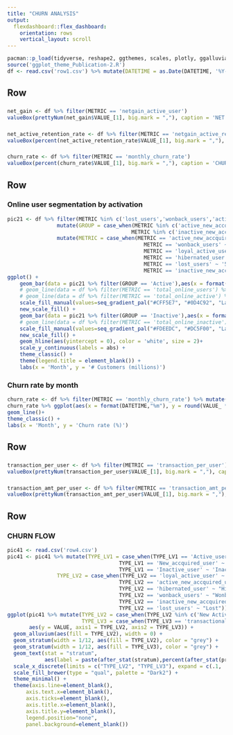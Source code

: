 ```yaml
---
title: "CHURN ANALYSIS"
output: 
  flexdashboard::flex_dashboard:
    orientation: rows
    vertical_layout: scroll
---
```


```r
pacman::p_load(tidyverse, reshape2, ggthemes, scales, plotly, ggalluvial, flexdashboard, ggnewscale)
source('ggplot_theme_Publication-2.R')
df <- read.csv('row1.csv') %>% mutate(DATETIME = as.Date(DATETIME, '%Y-%m-%d'))
```

Row {.storyboard}
-----------------------------------------------------------------------
###

```r
net_gain <- df %>% filter(METRIC == 'netgain_active_user')
valueBox(prettyNum(net_gain$VALUE_[1], big.mark = ","), caption = 'NET GAIN OF ACTIVE USERS', color = '#7895B2')
```

###

```r
net_active_retention_rate <- df %>% filter(METRIC == 'netgain_active_retention_rate')
valueBox(percent(net_active_retention_rate$VALUE_[1], big.mark = ","), caption = 'NET ACTIVE RETENTION RATE', color = '#7895B2')
```

###

```r
churn_rate <- df %>% filter(METRIC == 'monthly_churn_rate')
valueBox(percent(churn_rate$VALUE_[1], big.mark = ","), caption = 'CHURN RATE', color = '#7895B2')
```

###

Row
-----------------------------------------------------------------------

### Online user segmentation by activation

```r
pic21 <- df %>% filter(METRIC %in% c('lost_users','wonback_users','active_new_accquired_user','inactive_new_accquired_user','loyal_active_user','hibernated_user')) %>% 
                mutate(GROUP = case_when(METRIC %in% c('active_new_accquired_user','wonback_users','loyal_active_user') ~ "Active",
                                        METRIC %in% c('inactive_new_accquired_user','lost_users','hibernated_user') ~ 'Inactive')) %>%
                mutate(METRIC = case_when(METRIC == 'active_new_accquired_user' ~ '1. New Active',
                                            METRIC == 'wonback_users' ~ '2. Wonback',
                                            METRIC == 'loyal_active_user' ~ '3. Loyal',
                                            METRIC == 'hibernated_user' ~ '6. Hibernated',
                                            METRIC == 'lost_users' ~ '5. Lost',
                                            METRIC == 'inactive_new_accquired_user' ~ '4. Inactive'))
ggplot() +
    geom_bar(data = pic21 %>% filter(GROUP == 'Active'),aes(x = format(DATETIME,"%m"), y = VALUE_/10^6, fill = METRIC), color = 'black', position="stack", stat="identity") + 
    # geom_line(data = df %>% filter(METRIC == 'total_online_users') %>% mutate(DATETIME = as.Date(DATETIME, '%Y-%m-%d')), aes(x = format(DATETIME,"%m"), y = VALUE_/10^6, color = 'Total online users', group  =1)) +
    # geom_line(data = df %>% filter(METRIC == 'total_online_active') %>% mutate(DATETIME = as.Date(DATETIME, '%Y-%m-%d')), aes(x = format(DATETIME,"%m"), y = VALUE_/10^6, color = 'Total active users', group  =1)) +
    scale_fill_manual(values=seq_gradient_pal("#CFF5E7", "#0D4C92", "Lab")(seq(0,1,length.out=4))) +
    new_scale_fill() +
    geom_bar(data = pic21 %>% filter(GROUP == 'Inactive'),aes(x = format(DATETIME,"%m"), y = -VALUE_/10^6, fill = METRIC), color = 'black', position="stack", stat="identity") + 
    # geom_line(data = df %>% filter(METRIC == 'total_online_inactive') %>% mutate(DATETIME = as.Date(DATETIME, '%Y-%m-%d')), aes(x = format(DATETIME,"%m"), y = -VALUE_/10^6, color = 'Total inactive users', group  =1)) +
    scale_fill_manual(values=seq_gradient_pal("#FDEEDC", "#DC5F00", "Lab")(seq(0,1,length.out=4))) +
    new_scale_fill() +
    geom_hline(aes(yintercept = 0), color = 'white', size = 2)+
    scale_y_continuous(labels = abs) + 
    theme_classic() +
    theme(legend.title = element_blank()) +
    labs(x = 'Month', y = '# Customers (millions)')
```

### Churn rate by month

```r
churn_rate <- df %>% filter(METRIC == 'monthly_churn_rate') %>% mutate(DATETIME = as.Date(DATETIME, '%Y-%m-%d'))
churn_rate %>% ggplot(aes(x = format(DATETIME,"%m"), y = round(VALUE_ * 100), group = 1)) +
geom_line()+
theme_classic() +
labs(x = 'Month', y = 'Churn rate (%)')
```

Row
-----------------------------------------------------------------------

###
```r
transaction_per_user <- df %>% filter(METRIC == 'transaction_per_user')
valueBox(prettyNum(transaction_per_user$VALUE_[1], big.mark = ","), caption = 'TRANSACTION PER USER', color = '#7895B2')
```

###
```r
transaction_amt_per_user <- df %>% filter(METRIC == 'transaction_amt_per_user')
valueBox(prettyNum(transaction_amt_per_user$VALUE_[1], big.mark = ","), caption = 'TRANSACTION AMOUNT PER USER', color = '#7895B2')
```

###

###

Row {data-height=700}
-----------------------------------------------------------------------

### CHURN FLOW
```r
pic41 <- read.csv('row4.csv')
pic41 <- pic41 %>% mutate(TYPE_LV1 = case_when(TYPE_LV1 == 'Active_user' ~ 'Active',
                                    TYPE_LV1 == 'New_accquired_user' ~ 'New',
                                    TYPE_LV1 == 'Inactive_user' ~ 'Inactive'),
                TYPE_LV2 = case_when(TYPE_LV2 == 'loyal_active_user' ~ "Loyal",
                                    TYPE_LV2 == 'active_new_accquired_user' ~ "New Active",
                                    TYPE_LV2 == 'hibernated_user' ~ "Hibernated",
                                    TYPE_LV2 == 'wonback_users' ~ "Wonback",
                                    TYPE_LV2 == 'inactive_new_accquired_user' ~ "New Inactive",
                                    TYPE_LV2 == 'lost_users' ~ "Lost"))
ggplot(pic41 %>% mutate(TYPE_LV2 = case_when(TYPE_LV2 %in% c('New Active','New Inactive') ~ "New", TRUE ~ TYPE_LV2),
                        TYPE_LV3 = case_when(TYPE_LV3 == 'transactional' ~ 'Transaction', TYPE_LV3 == 'nontransactional' ~ 'Nontransaction')),
       aes(y = VALUE, axis1 = TYPE_LV2, axis2 = TYPE_LV3)) +
  geom_alluvium(aes(fill = TYPE_LV2), width = 0) +
  geom_stratum(width = 1/12, aes(fill = TYPE_LV2), color = "grey") +
  geom_stratum(width = 1/12, aes(fill = TYPE_LV3), color = "grey") +
  geom_text(stat = "stratum",
            aes(label = paste(after_stat(stratum),percent(after_stat(prop), accuracy = .1))), size = 3) +
  scale_x_discrete(limits = c("TYPE_LV2", "TYPE_LV3"), expand = c(.1, .1)) +
  scale_fill_brewer(type = "qual", palette = "Dark2") +
  theme_minimal() +
  theme(axis.line=element_blank(),
      axis.text.x=element_blank(),
      axis.ticks=element_blank(),
      axis.title.x=element_blank(),
      axis.title.y=element_blank(),
      legend.position="none",
      panel.background=element_blank())

```

###